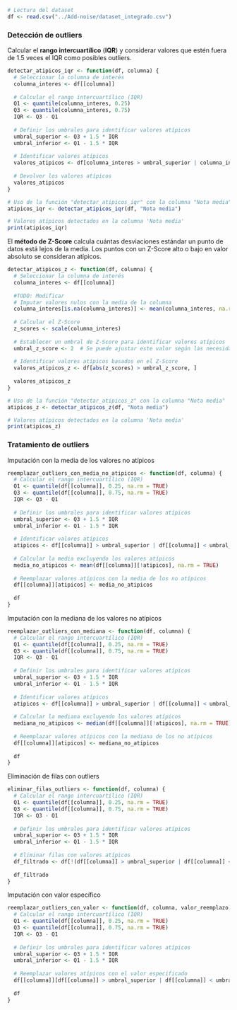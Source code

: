 ```r

# Lectura del dataset
df <- read.csv("../Add-noise/dataset_integrado.csv")
```

### Detección de outliers

Calcular el **rango intercuartílico** (**IQR**) y considerar valores que estén fuera de 1.5 veces el IQR como posibles outliers.

```r

detectar_atipicos_iqr <- function(df, columna) {
  # Seleccionar la columna de interés
  columna_interes <- df[[columna]]
  
  # Calcular el rango intercuartílico (IQR)
  Q1 <- quantile(columna_interes, 0.25)
  Q3 <- quantile(columna_interes, 0.75)
  IQR <- Q3 - Q1
  
  # Definir los umbrales para identificar valores atípicos
  umbral_superior <- Q3 + 1.5 * IQR
  umbral_inferior <- Q1 - 1.5 * IQR
  
  # Identificar valores atípicos
  valores_atipicos <- df[columna_interes > umbral_superior | columna_interes < umbral_inferior, ]
  
  # Devolver los valores atípicos
  valores_atipicos
}

```

```r

# Uso de la función "detectar_atipicos_iqr" con la columna "Nota media"
atipicos_iqr <- detectar_atipicos_iqr(df, "Nota media")

# Valores atípicos detectados en la columna 'Nota media'
print(atipicos_iqr)
```

El **método de Z-Score** calcula cuántas desviaciones estándar un punto de datos está lejos de la media. Los puntos con un Z-Score alto o bajo en valor absoluto se consideran atípicos.

```r

detectar_atipicos_z <- function(df, columna) {
  # Seleccionar la columna de interés
  columna_interes <- df[[columna]]
  
  #TODO: Modificar
  # Imputar valores nulos con la media de la columna
  columna_interes[is.na(columna_interes)] <- mean(columna_interes, na.rm = TRUE)
  
  # Calcular el Z-Score
  z_scores <- scale(columna_interes)
  
  # Establecer un umbral de Z-Score para identificar valores atípicos
  umbral_z_score <- 2  # Se puede ajustar este valor según las necesidades
  
  # Identificar valores atípicos basados en el Z-Score
  valores_atipicos_z <- df[abs(z_scores) > umbral_z_score, ]
  
  valores_atipicos_z
}
```

```r

# Uso de la función "detectar_atipicos_z" con la columna "Nota media"
atipicos_z <- detectar_atipicos_z(df, "Nota media")

# Valores atípicos detectados en la columna 'Nota media'
print(atipicos_z)
```

### Tratamiento de outliers

Imputación con la media de los valores no atípicos

```r

reemplazar_outliers_con_media_no_atipicos <- function(df, columna) {
  # Calcular el rango intercuartílico (IQR)
  Q1 <- quantile(df[[columna]], 0.25, na.rm = TRUE)
  Q3 <- quantile(df[[columna]], 0.75, na.rm = TRUE)
  IQR <- Q3 - Q1
  
  # Definir los umbrales para identificar valores atípicos
  umbral_superior <- Q3 + 1.5 * IQR
  umbral_inferior <- Q1 - 1.5 * IQR
  
  # Identificar valores atípicos
  atipicos <- df[[columna]] > umbral_superior | df[[columna]] < umbral_inferior
  
  # Calcular la media excluyendo los valores atípicos
  media_no_atipicos <- mean(df[[columna]][!atipicos], na.rm = TRUE)
  
  # Reemplazar valores atípicos con la media de los no atípicos
  df[[columna]][atipicos] <- media_no_atipicos
  
  df
}
```

Imputación con la mediana de los valores no atípicos

```r

reemplazar_outliers_con_mediana <- function(df, columna) {
  # Calcular el rango intercuartílico (IQR)
  Q1 <- quantile(df[[columna]], 0.25, na.rm = TRUE)
  Q3 <- quantile(df[[columna]], 0.75, na.rm = TRUE)
  IQR <- Q3 - Q1
  
  # Definir los umbrales para identificar valores atípicos
  umbral_superior <- Q3 + 1.5 * IQR
  umbral_inferior <- Q1 - 1.5 * IQR
  
  # Identificar valores atípicos
  atipicos <- df[[columna]] > umbral_superior | df[[columna]] < umbral_inferior
  
  # Calcular la mediana excluyendo los valores atípicos
  mediana_no_atipicos <- median(df[[columna]][!atipicos], na.rm = TRUE)
  
  # Reemplazar valores atípicos con la mediana de los no atípicos
  df[[columna]][atipicos] <- mediana_no_atipicos
  
  df
}
```

Eliminación de filas con outliers

```r

eliminar_filas_outliers <- function(df, columna) {
  # Calcular el rango intercuartílico (IQR)
  Q1 <- quantile(df[[columna]], 0.25, na.rm = TRUE)
  Q3 <- quantile(df[[columna]], 0.75, na.rm = TRUE)
  IQR <- Q3 - Q1
  
  # Definir los umbrales para identificar valores atípicos
  umbral_superior <- Q3 + 1.5 * IQR
  umbral_inferior <- Q1 - 1.5 * IQR
  
  # Eliminar filas con valores atípicos
  df_filtrado <- df[!(df[[columna]] > umbral_superior | df[[columna]] < umbral_inferior), , drop = FALSE]
  
  df_filtrado
}
```

Imputación con valor específico

```r

reemplazar_outliers_con_valor <- function(df, columna, valor_reemplazo) {
  # Calcular el rango intercuartílico (IQR)
  Q1 <- quantile(df[[columna]], 0.25, na.rm = TRUE)
  Q3 <- quantile(df[[columna]], 0.75, na.rm = TRUE)
  IQR <- Q3 - Q1
  
  # Definir los umbrales para identificar valores atípicos
  umbral_superior <- Q3 + 1.5 * IQR
  umbral_inferior <- Q1 - 1.5 * IQR
  
  # Reemplazar valores atípicos con el valor especificado
  df[[columna]][df[[columna]] > umbral_superior | df[[columna]] < umbral_inferior] <- valor_reemplazo
  
  df
}
```
